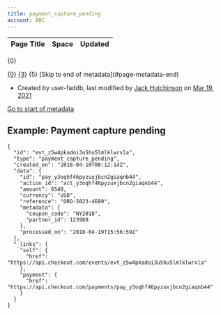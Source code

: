 ```yaml
---
title: payment_capture_pending
account: ABC
---
```


<table class="aui"> <thead> <tr class="header"> <th class="search-result-title">Page Title</th> <th class="search-result-space">Space</th> <th class="search-result-date">Updated</th> </tr> </thead> </table> <p class="search-result-count">{0}</p> <tr class="search-result"> <td class="search-result-title"><a href="{1}" class="content-type-{2}"><span>{0}</span></a></td> <td class="search-result-space"><a class="space" href="/display/{4}/" title="{3}">{3}</a></td> <td class="search-result-date"><span class="date" title="{6}">{5}</span></td> </tr> [Skip to end of metadata](#page-metadata-end)

*   Created by user-faddb, last modified by [Jack Hutchinson](    /display/~jack.hutchinson
    ) on [Mar 19, 2021](/pages/diffpagesbyversion.action?pageId=2785529&selectedPageVersions=1&selectedPageVersions=2 "Show changes")

[Go to start of metadata](#page-metadata-start)

Example: Payment capture pending
--------------------------------

    {
      "id": "evt_z5w4pkadoi3u5hu5lmlklwrxla",
      "type": "payment_capture_pending",
      "created_on": "2018-04-10T08:12:14Z",
      "data": {
        "id": "pay_y3oqhf46pyzuxjbcn2giaqnb44",
        "action_id": "act_y3oqhf46pyzuxjbcn2giaqnb44",
        "amount": 6540,
        "currency": "USD",
        "reference": "ORD-5023-4E89",
        "metadata": {
          "coupon_code": "NY2018",
          "partner_id": 123989
        },
        "processed_on": "2018-04-19T15:56:59Z"
      },
      "_links": {
        "self": {
          "href": "https://api.checkout.com/events/evt_z5w4pkadoi3u5hu5lmlklwrxla"
        },
        "payment": {
          "href": "https://api.checkout.com/payments/pay_y3oqhf46pyzuxjbcn2giaqnb44"
        }
      }
    }
